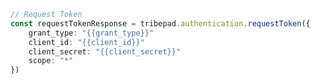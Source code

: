```typescript index.ts
// Request Token
const requestTokenResponse = tribepad.authentication.requestToken({
    grant_type: "{{grant_type}}"
    client_id: "{{client_id}}"
    client_secret: "{{client_secret}}"
    scope: "*"
})
```